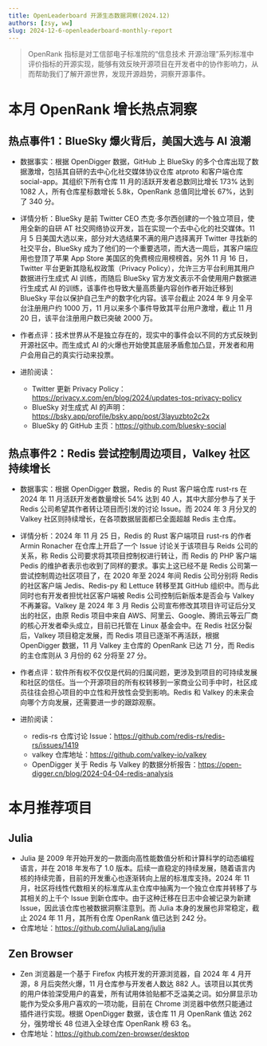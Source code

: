 ```yaml
---
title: OpenLeaderboard 开源生态数据洞察(2024.12)
authors: [zsy, ww]
slug: 2024-12-6-openleaderboard-monthly-report
---
```


> OpenRank 指标是对工信部电子标准院的“信息技术 开源治理”系列标准中评价指标的开源实现，能够有效反映开源项目在开发者中的协作影响力，从而帮助我们了解开源世界，发现开源趋势，洞察开源事件。

# 本月 OpenRank 增长热点洞察

## 热点事件1：BlueSky 爆火背后，美国大选与 AI 浪潮

- 数据事实：根据 OpenDigger 数据，GitHub 上 BlueSky 的多个仓库出现了数据激增，包括其自研的去中心化社交媒体协议仓库 atproto 和客户端仓库 social-app。其组织下所有仓库 11 月的活跃开发者总数同比增长 173% 达到 1082 人，所有仓库星标数增长 5.8k，OpenRank 总值同比增长 67%，达到了 340 分。

- 详情分析：BlueSky 是前 Twitter CEO 杰克·多尔西创建的一个独立项目，使用全新的自研 AT 社交网络协议开发，旨在实现一个去中心化的社交媒体。11 月 5 日美国大选以来，部分对大选结果不满的用户选择离开 Twitter 寻找新的社交平台，BlueSky 成为了他们的一个重要选项，而大选一周后，其客户端应用也登顶了苹果 App Store 美国区的免费榜应用榜榜首。另外 11 月 16 日，Twitter 平台更新其隐私权政策（Privacy Policy），允许三方平台利用其用户数据进行生成式 AI 训练，而随后 BlueSky 官方发文表示不会使用用户数据进行生成式 AI 的训练，该事件也导致大量高质量内容创作者开始迁移到 BlueSky 平台以保护自己生产的数字化内容。该平台截止 2024 年 9 月全平台注册用户约 1000 万，11 月以来多个事件导致其平台用户激增，截止 11 月 20 日，该平台注册用户数已突破 2000 万。

- 作者点评：技术世界从不是独立存在的，现实中的事件会以不同的方式反映到开源社区中。而生成式 AI 的火爆也开始使其底层矛盾愈加凸显，开发者和用户会用自己的真实行动来投票。

- 进阶阅读：
  - Twitter 更新 Privacy Policy：https://privacy.x.com/en/blog/2024/updates-tos-privacy-policy
  - BlueSky 对生成式 AI 的声明：https://bsky.app/profile/bsky.app/post/3layuzbto2c2x
  - BlueSky 的 GitHub 主页：https://github.com/bluesky-social

## 热点事件2：Redis 尝试控制周边项目，Valkey 社区持续增长

- 数据事实：根据 OpenDigger 数据，Redis 的 Rust 客户端仓库 rust-rs 在 2024 年 11 月活跃开发者数量增长 54% 达到 40 人，其中大部分参与了关于 Redis 公司希望其作者转让项目而引发的讨论 Issue。而 2024 年 3 月分叉的 Valkey 社区则持续增长，在各项数据层面都已全面超越 Redis 主仓库。

- 详情分析：2024 年 11 月 25 日，Redis 的 Rust 客户端项目 rust-rs 的作者 Armin Ronacher 在仓库上开启了一个 Issue 讨论关于该项目与 Reids 公司的关系，称 Redis 公司要求将其项目控制权进行转让，而 Redis 的 PHP 客户端 Pedis 的维护者表示也收到了同样的要求。事实上这已经不是 Redis 公司第一尝试控制周边社区项目了，在 2020 年至 2024 年间 Redis 公司分别将 Redis 的社区客户端 Jedis、Redis-py 和 Lettuce 转移至其 GitHub 组织中。而与此同时也有开发者担忧社区客户端被 Redis 公司控制后新版本是否会与 Valkey 不再兼容。Valkey 是 2024 年 3 月 Redis 公司宣布修改其项目许可证后分叉出的社区，由原 Redis 项目中来自 AWS、阿里云、Google、腾讯云等云厂商的核心开发者牵头成立，目前已托管在 Linux 基金会中。在 Redis 社区分裂后，Valkey 项目稳定发展，而 Redis 项目已逐渐不再活跃，根据 OpenDigger 数据，11 月 Valkey 主仓库的 OpenRank 已达 71 分，而 Redis 的主仓库则从 3 月份的 62 分将至 27 分。

- 作者点评：软件所有权不仅仅是代码的归属问题，更涉及到项目的可持续发展和社区的信任。当一个开源项目的所有权转移到一家商业公司手中时，社区成员往往会担心项目的中立性和开放性会受到影响。Redis 和 Valkey 的未来会向哪个方向发展，还需要进一步的跟踪观察。

- 进阶阅读：
  - redis-rs 仓库讨论 Issue：https://github.com/redis-rs/redis-rs/issues/1419
  - valkey 仓库地址：https://github.com/valkey-io/valkey
  - OpenDigger 关于 Redis 与 Valkey 的数据分析报告：https://open-digger.cn/blog/2024-04-04-redis-analysis

# 本月推荐项目

## Julia

- Julia 是 2009 年开始开发的一款面向高性能数值分析和计算科学的动态编程语言，并在 2018 年发布了 1.0 版本。后续一直稳定的持续发展，随着语言内核的持续完善，目前的开发重心也逐渐转向上层的标准库支持。2024 年 11 月，社区将线性代数相关的标准库从主仓库中抽离为一个独立仓库并转移了与其相关的上千个 Issue 到新仓库中。由于这种迁移在日志中会被记录为新建 Issue，因此该仓库也被数据洞察注意到。而 Julia 本身的发展也非常稳定，截止 2024 年 11 月，其所有仓库 OpenRank 值已达到 242 分。
- 仓库地址：https://github.com/JuliaLang/julia

## Zen Browser

- Zen 浏览器是一个基于 Firefox 内核开发的开源浏览器，自 2024 年 4 月开源，8 月后突然火爆，11 月仓库参与开发者人数达 882 人。该项目以其优秀的用户体验深受用户的喜爱，所有试用体验贴都不乏溢美之词。如分屏显示功能作为受众多用户喜欢的一项功能，目前在 Chrome 浏览器中依然只能通过插件进行实现。根据 OpenDigger 数据，该仓库 11 月 OpenRank 值达 262 分，强势增长 48 位进入全球仓库 OpenRank 榜 63 名。
- 仓库地址：https://github.com/zen-browser/desktop
